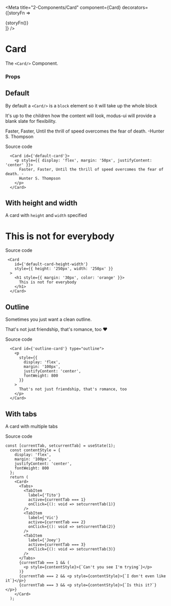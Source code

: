 
<Meta
  title="2-Components/Card"
  component={Card}
  decorators={[storyFn => <div>{storyFn()}</div>]}
/>

# Card

The `<Card/>` Component.

### Props

<Props of={Card} />

## Default

By default a `<Card/>` is a `block` element so it will take up the whole block

It's up to the children how the content will look, modus-ui will provide a blank slate for flexibility.

<Story name="Default">
  <Card id={'default-card'}>
    <p
      style={{
        display: 'flex',
        margin: '100px',
        justifyContent: 'center',
        fontWeight: 800
      }}
    >
      Faster, Faster, Until the thrill of speed overcomes the fear of death.
      -Hunter S. Thompson
    </p>
  </Card>
</Story>

Source code

```
  <Card id={'default-card'}>
    <p style={{ display: 'flex', margin: '50px', justifyContent: 'center' }}>
      Faster, Faster, Until the thrill of speed overcomes the fear of death. -
      Hunter S. Thompson
    </p>
  </Card>
```

## With height and width

A card with `height` and `width` specified

<Story name="WithHeightWidth">
  <Card
    id={'default-card-height-width'}
    style={{ height: '250px', width: '250px' }}
  >
    <h1 style={{ margin: '30px', color: 'orange' }}>
      This is not for everybody
    </h1>
  </Card>
</Story>

Source code

```
 <Card
    id={'default-card-height-width'}
    style={{ height: '250px', width: '250px' }}
  >
    <h1 style={{ margin: '30px', color: 'orange' }}>
      This is not for everybody
    </h1>
  </Card>
```

## Outline

Sometimes you just want a clean outline.

<Story name="Outline">
  <Card id={'outline-card'} type="outline">
    <p
      style={{
        display: 'flex',
        margin: '100px',
        justifyContent: 'center',
        fontWeight: 800
      }}
    >
      That's not just friendship, that's romance, too ❤️
    </p>
  </Card>
</Story>

Source code

```
  <Card id={'outline-card'} type="outline">
    <p
      style={{
        display: 'flex',
        margin: '100px',
        justifyContent: 'center',
        fontWeight: 800
      }}
    >
      That's not just friendship, that's romance, too
    </p>
  </Card>
```

## With tabs

A card with multiple tabs

<Story name="CardWithTabs">
  <CardWithTabs />
</Story>

Source code

```
const [currentTab, setcurrentTab] = useState(1);
  const contentStyle = {
    display: 'flex',
    margin: '100px',
    justifyContent: 'center',
    fontWeight: 800
  };
  return (
    <Card>
      <Tabs>
        <TabItem
          label={'Tito'}
          active={currentTab === 1}
          onClick={(): void => setcurrentTab(1)}
        />
        <TabItem
          label={'Vic'}
          active={currentTab === 2}
          onClick={(): void => setcurrentTab(2)}
        />
        <TabItem
          label={'Joey'}
          active={currentTab === 3}
          onClick={(): void => setcurrentTab(3)}
        />
      </Tabs>
      {currentTab === 1 && (
        <p style={contentStyle}>{`Can't you see I'm trying`}</p>
      )}
      {currentTab === 2 && <p style={contentStyle}>{`I don't even like it`}</p>}
      {currentTab === 3 && <p style={contentStyle}>{`Is this it?`}</p>}
    </Card>
  );
```
